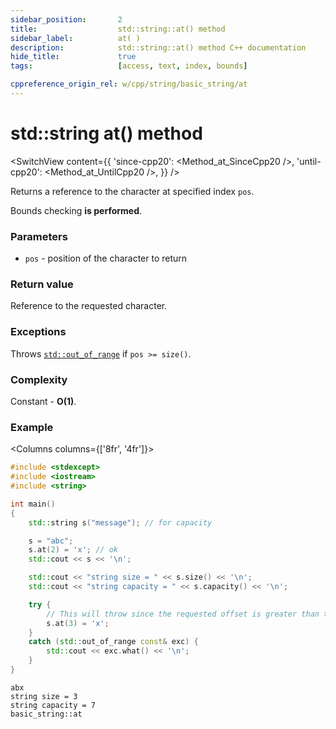```yaml
---
sidebar_position:		2
title:					std::string::at() method
sidebar_label:			at( )
description:			std::string::at() method C++ documentation
hide_title:				true
tags:					[access, text, index, bounds]

cppreference_origin_rel: w/cpp/string/basic_string/at
---
```


# std::string at() method


<!-- Terms -->

<!----------------- Codes ---------------------->

<!-- at() -->

<SwitchView content={{
	'since-cpp20': <Method_at_SinceCpp20 />,
	'until-cpp20': <Method_at_UntilCpp20 />,
}} />

Returns a <Tooltip title={Term_ContAlias_Reference}>reference</Tooltip> to the character at specified index `pos`.

Bounds checking **is performed**.

### Parameters

- `pos` - position of the character to return

### Return value

Reference to the requested character.

### Exceptions

Throws [`std::out_of_range`](#) if `pos >= size()`.

### Complexity

Constant - **O(1)**.

### Example

<Columns columns={['8fr', '4fr']}>
<div>

```cpp
#include <stdexcept>
#include <iostream>
#include <string>

int main()
{
    std::string s("message"); // for capacity

    s = "abc";
    s.at(2) = 'x'; // ok
    std::cout << s << '\n';

    std::cout << "string size = " << s.size() << '\n';
    std::cout << "string capacity = " << s.capacity() << '\n';

    try {
        // This will throw since the requested offset is greater than the current size.
        s.at(3) = 'x';
    }
    catch (std::out_of_range const& exc) {
        std::cout << exc.what() << '\n';
    }
}
```

</div>
<div>

```plaintext title="Possible output"
abx
string size = 3
string capacity = 7
basic_string::at
```

</div>
</Columns>
